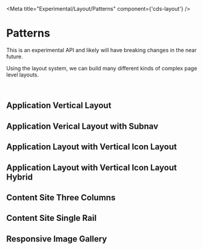 
<Meta title="Experimental/Layout/Patterns" component={'cds-layout'} />

# Patterns

<cds-alert status="warning" closable="false" cds-layout="m-b:md">
  <cds-alert-content>This is an experimental API and likely will have breaking changes in the near future.</cds-alert-content>
</cds-alert>

Using the layout system, we can build many different kinds of complex page level layouts.

<br />

## Application Vertical Layout
<Preview>
  <Story id="experimental-layout-stories--patterns-application-vertical-layout" />
</Preview>

## Application Verical Layout with Subnav
<Preview>
  <Story id="experimental-layout-stories--patterns-application-vertical-layout-subnav" />
</Preview>

## Application Layout with Vertical Icon Layout
<Preview>
  <Story id="experimental-layout-stories--patterns-application-vertical-icon-layout" />
</Preview>

## Application Layout with Vertical Icon Layout Hybrid
<Preview>
  <Story id="experimental-layout-stories--patterns-application-vertical-icon-layout-hybrid" />
</Preview>

## Content Site Three Columns
<Preview>
  <Story id="experimental-layout-stories--patterns-content-site-three-column" />
</Preview>

## Content Site Single Rail
<Preview>
  <Story id="experimental-layout-stories--patterns-content-site-single-rail" />
</Preview>

## Responsive Image Gallery
<Preview>
  <Story id="experimental-layout-stories--patterns-responsive-image-gallery" />
</Preview>